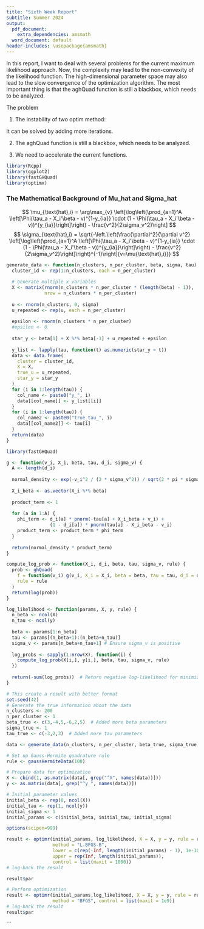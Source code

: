 ```yaml
---
title: "Sixth Week Report"
subtitle: Summer 2024
output:
  pdf_document:
    extra_dependencies: amsmath
  word_document: default
header-includes: \usepackage{amsmath}
---
```


In this report, I want to deal with several problems for the current maximum likelihood approach. Now, the complexity may lead to the non-convexity of the likelihood function. The high-dimensional parameter space may also lead to the slow convergence of the optimization algorithm. The most important thing is that the aghQuad function is still a blackbox, which needs to be analyzed. 

The problem

(1) The instability of two optim method:

It can be solved by adding more iterations. 

(2) The aghQuad function is still a blackbox, which needs to be analyzed.


(3) We need to accelerate the current functions. 




```r
library(Rcpp)
library(ggplot2)
library(fastGHQuad)
library(optimx)
```

### The Mathematical Background of Mu_hat and Sigma_hat

$$
\mu_{\text{hat},i} = \arg\max_{v} \left[\log\left(\prod_{a=1}^A \left[\Phi(\tau_a - X_i'\beta - v)^{1-y_{ia}} \cdot (1 - \Phi(\tau_a - X_i'\beta - v))^{y_{ia}}\right]\right) - \frac{v^2}{2\sigma_v^2}\right]
$$
$$
\sigma_{\text{hat},i} = \sqrt{-\left.\left(\frac{\partial^2}{\partial v^2} \left[\log\left(\prod_{a=1}^A \left[\Phi(\tau_a - X_i'\beta - v)^{1-y_{ia}} \cdot (1 - \Phi(\tau_a - X_i'\beta - v))^{y_{ia}}\right]\right) - \frac{v^2}{2\sigma_v^2}\right]\right)^{-1}\right|{v=\mu{\text{hat},i}}}
$$



```r
generate_data <- function(n_clusters, n_per_cluster, beta, sigma, tau) {
  cluster_id <- rep(1:n_clusters, each = n_per_cluster)
  
  # Generate multiple x variables
  X <- matrix(rnorm(n_clusters * n_per_cluster * (length(beta) - 1)), 
              nrow = n_clusters * n_per_cluster)
  
  u <- rnorm(n_clusters, 0, sigma)
  u_repeated <- rep(u, each = n_per_cluster)
  
  epsilon <- rnorm(n_clusters * n_per_cluster)
  #epsilon <- 0 
  
  star_y <- beta[1] + X %*% beta[-1] + u_repeated + epsilon
  
  y_list <- lapply(tau, function(t) as.numeric(star_y > t))
  data <- data.frame(
    cluster = cluster_id,
    X = X,
    true_u = u_repeated,
    star_y = star_y
  )
  for (i in 1:length(tau)) {
    col_name <- paste0("y_", i)
    data[[col_name]] <- y_list[[i]]
  }
  for (i in 1:length(tau)) {
    col_name2 <- paste0("true_tau_", i)
    data[[col_name2]] <- tau[i]
  }
  return(data)
}
```

```r
library(fastGHQuad)

g <- function(v_i, X_i, beta, tau, d_i, sigma_v) {
  A <- length(d_i)
  
  normal_density <- exp(-v_i^2 / (2 * sigma_v^2)) / sqrt(2 * pi * sigma_v^2)
  
  X_i_beta <- as.vector(X_i %*% beta)
  
  product_term <- 1
  
  for (a in 1:A) {
    phi_term <- d_i[a] * pnorm(-tau[a] + X_i_beta + v_i) + 
                (1 - d_i[a]) * pnorm(tau[a] - X_i_beta - v_i)
    product_term <- product_term * phi_term
  }
  
  return(normal_density * product_term)
}

compute_log_prob <- function(X_i, d_i, beta, tau, sigma_v, rule) {
  prob <- ghQuad(
    f = function(v_i) g(v_i, X_i = X_i, beta = beta, tau = tau, d_i = d_i, sigma_v = sigma_v),
    rule = rule
  )
  return(log(prob))
}

log_likelihood <- function(params, X, y, rule) {
  n_beta <- ncol(X)
  n_tau <- ncol(y)
  
  beta <- params[1:n_beta]
  tau <- params[(n_beta+1):(n_beta+n_tau)]
  sigma_v <- params[n_beta+n_tau+1] # Ensure sigma_v is positive
  
  log_probs <- sapply(1:nrow(X), function(i) {
    compute_log_prob(X[i,], y[i,], beta, tau, sigma_v, rule)
  })
  
  return(-sum(log_probs))  # Return negative log-likelihood for minimization
}
```









```r
# This create a result with better format 
set.seed(42)
# Generate the true information about the data
n_clusters <- 200
n_per_cluster <- 1
beta_true <- c(3,-4,5,-6,2,5)  # Added more beta parameters
sigma_true <- 1
tau_true <- c(-3,2,3)  # Added more tau parameters

data <- generate_data(n_clusters, n_per_cluster, beta_true, sigma_true, tau_true)

# Set up Gauss-Hermite quadrature rule
rule <- gaussHermiteData(100)

# Prepare data for optimization
X <- cbind(1, as.matrix(data[, grep("^X", names(data))]))
y <- as.matrix(data[, grep("^y_", names(data))])

# Initial parameter values
initial_beta <- rep(0, ncol(X))
initial_tau <- rep(1, ncol(y))
initial_sigma <- 1
initial_params <- c(initial_beta, initial_tau, initial_sigma)

options(scipen=999)
```

```r
result <- optimr(initial_params, log_likelihood, X = X, y = y, rule = rule, 
                 method = "L-BFGS-B", 
                 lower = c(rep(-Inf, length(initial_params) - 1), 1e-10),
                 upper = rep(Inf, length(initial_params)),
                 control = list(maxit = 1000))
# log-back the result
```



```r
result$par
```
```r
# Perform optimization
result <- optimr(initial_params,log_likelihood, X = X, y = y, rule = rule, 
                 method = "BFGS", control = list(maxit = 1e9))
# log-back the result 
result$par
```
```


